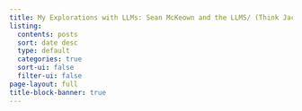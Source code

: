 ```yaml
---
title: My Explorations with LLMs: Sean McKeown and the LLMS/ (Think Jackson 5 but much worse)
listing:
  contents: posts
  sort: date desc
  type: default
  categories: true
  sort-ui: false
  filter-ui: false
page-layout: full
title-block-banner: true
---
```


